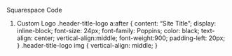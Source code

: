Squarespace Code

1. Custom Logo
.header-title-logo a:after {
    content: "Site Title";
    display: inline-block;
    font-size: 24px;
    font-family: Poppins;
    color: black;
    text-align: center;
    vertical-align:middle;
    font-weight:900;
    padding-left: 20px;
}
.header-title-logo img {
    vertical-align: middle;
}
